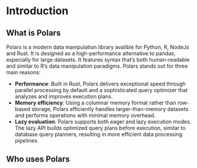 # Introduction

## What is Polars 

Polars is a modern data manipulation library avalible for Python, R, NodeJs and Rust. It is  designed as a high-performance alternative to pandas, especially for large datasets. It features syntax that's both human-readable and similar to R's data manipulation paradigms. Polars stands out for three main reasons:

- **Performance**: Built in Rust, Polars delivers exceptional speed through parallel processing by default and a sophisticated query optimizer that analyzes and improves execution plans.
- **Memory efficiency**: Using a columnar memory format rather than row-based storage, Polars efficiently handles larger-than-memory datasets and performs operations with minimal memory overhead.
- **Lazy evaluation**: Polars supports both eager and lazy execution modes. The lazy API builds optimized query plans before execution, similar to database query planners, resulting in more efficient data processing pipelines.

## Who uses Polars
